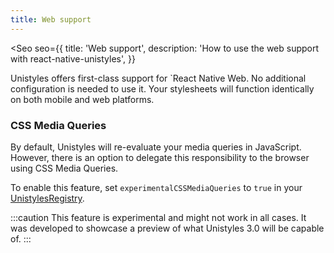 ```yaml
---
title: Web support
---
```



<Seo
    seo={{
        title: 'Web support',
        description: 'How to use the web support with react-native-unistyles',
    }}
>

Unistyles offers first-class support for `React Native Web. 
No additional configuration is needed to use it. Your stylesheets will function identically on both mobile and web platforms.

### CSS Media Queries

By default, Unistyles will re-evaluate your media queries in JavaScript. However, there is an option to delegate this responsibility to the browser using CSS Media Queries.

To enable this feature, set `experimentalCSSMediaQueries` to `true` in your [UnistylesRegistry](/reference/unistyles-registry/).

:::caution
This feature is experimental and might not work in all cases. It was developed to showcase a preview of what Unistyles 3.0 will be capable of.
:::

</Seo>
